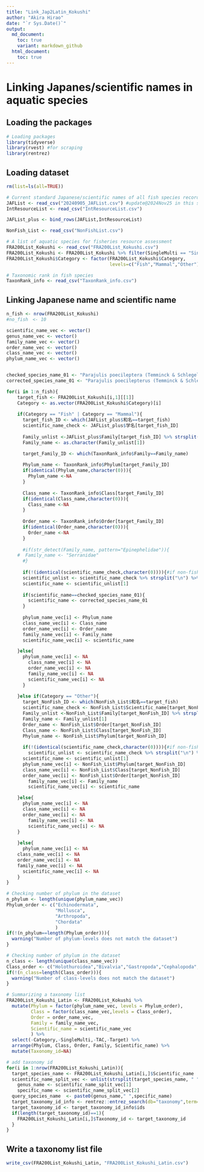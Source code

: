 ```yaml
---
title: "Link_Jap2Latin_Kokushi"
author: "Akira Hirao"
date: "`r Sys.Date()`"
output:
  md_document:
    toc: true
    variant: markdown_github
  html_document:
    toc: true
---
```


# Linking Japanes/scientific names in aquatic species

## Loading the packages

```r
# Loading packages
library(tidyverse)
library(rvest) #for scraping
library(rentrez)
```

## Loading dataset

```r
rm(list=ls(all=TRUE))

# Current standard Japanese/scientific names of all fish species recorded from Japanese waters: https://www.museum.kagoshima-u.ac.jp/staff/motomura/jaf.html
JAFList <- read_csv("20240905_JAFList.csv") #update@2024Nov25 in this script
IntResourceList <- read_csv("IntResourceList.csv")

JAFList_plus <- bind_rows(JAFList,IntResourceList)

NonFish_List <- read_csv("NonFishList.csv")

# A list of aquatic species for fisheries resource assessment
FRA200List_Kokushi <- read_csv("FRA200List_Kokushi.csv")
FRA200List_Kokushi <- FRA200List_Kokushi %>% filter(SingleMulti == "Single")
FRA200List_Kokushi$Category <- factor(FRA200List_Kokushi$Category,
                                      levels=c("Fish","Mammal","Other"))

# Taxonomic rank in fish species
TaxonRank_info <- read_csv("TaxonRank_info.csv")

```

## Linking Japanese name and scientific name
```r

n_fish <- nrow(FRA200List_Kokushi)
#no_fish　<- 10

scientific_name_vec <- vector()
genus_name_vec <- vector()
family_name_vec <- vector()
order_name_vec <- vector()
class_name_vec <- vector()
phylum_name_vec <- vector()


checked_species_name_01 <- "Parajulis poecileptera (Temminck & Schlegel 1845)"
corrected_species_name_01 <- "Parajulis poecilepterus (Temminck & Schlegel 1845)"

for(i in 1:n_fish){
	target_fish <- FRA200List_Kokushi[i,1][[1]]
	Category <- as.vector(FRA200List_Kokushi$Category)[i]
	
	if(Category == "Fish" | Category == "Mammal"){
	  target_fish_ID <- which(JAFList_plus$和名==target_fish)
	  scientific_name_check <- JAFList_plus$学名[target_fish_ID]
	  
	  Family_unlist <-JAFList_plus$Family[target_fish_ID] %>% strsplit("\n") %>% unlist 
	  Family_name <- as.character(Family_unlist[1])

	  target_Family_ID <- which(TaxonRank_info$Family==Family_name)
	  
	  Phylum_name <- TaxonRank_info$Phylum[target_Family_ID]
	  if(identical(Phylum_name,character(0))){
	    Phylum_name <-NA
	  }
	  
	  Class_name <- TaxonRank_info$Class[target_Family_ID]
	  if(identical(Class_name,character(0))){
	    Class_name <-NA
	  }
	  
	  Order_name <- TaxonRank_info$Order[target_Family_ID]
	  if(identical(Order_name,character(0))){
	    Order_name <-NA
	  }
	  
	  #if(str_detect(Family_name, pattern="Epinephelidae")){
    #  Family_name <- "Serranidae"  
	  #}
	  
	  if(!(identical(scientific_name_check,character(0)))){#if non-fish species
	  scientific_unlist <- scientific_name_check %>% strsplit("\n") %>% unlist 
	  scientific_name <- scientific_unlist[1]
	  
	  if(scientific_name==checked_species_name_01){
	    scientific_name <- corrected_species_name_01
	  }
	  
	  phylum_name_vec[i] <- Phylum_name
	  class_name_vec[i] <- Class_name
	  order_name_vec[i] <- Order_name
	  family_name_vec[i] <- Family_name
	  scientific_name_vec[i] <- scientific_name

  	}else{
  	  phylum_name_vec[i] <- NA
	    class_name_vec[i] <- NA
	    order_name_vec[i] <- NA
	    family_name_vec[i] <- NA
	    scientific_name_vec[i] <- NA
	  }
	  
	}else if(Category == "Other"){
	  target_NonFish_ID <- which(NonFish_List$和名==target_fish)
	  scientific_name_check <- NonFish_List$Scientific_name[target_NonFish_ID]
	  Family_unlist <-NonFish_List$Family[target_NonFish_ID] %>% strsplit("\n") %>% unlist 
	  Family_name <- Family_unlist[1]
	  Order_name <- NonFish_List$Order[target_NonFish_ID]
	  Class_name <- NonFish_List$Class[target_NonFish_ID]
	  Phylum_name <- NonFish_List$Phylum[target_NonFish_ID]
	  
	  if(!(identical(scientific_name_check,character(0)))){#if non-fish species
	    scientific_unlist <- scientific_name_check %>% strsplit("\n") %>% unlist 
      scientific_name <- scientific_unlist[1]
      phylum_name_vec[i] <- NonFish_List$Phylum[target_NonFish_ID]
      class_name_vec[i] <- NonFish_List$Class[target_NonFish_ID]
      order_name_vec[i] <- NonFish_List$Order[target_NonFish_ID]
	    family_name_vec[i] <- Family_name
	    scientific_name_vec[i] <- scientific_name

  	}else{
      phylum_name_vec[i] <- NA
      class_name_vec[i] <- NA
      order_name_vec[i] <- NA
	    family_name_vec[i] <- NA
	    scientific_name_vec[i] <- NA
  	}
	  
	}else{
	  phylum_name_vec[i] <- NA
    class_name_vec[i] <- NA
    order_name_vec[i] <- NA
    family_name_vec[i] <- NA
	  scientific_name_vec[i] <- NA
	}  
}

# Checking number of phylum in the dataset
n_phylum <- length(unique(phylum_name_vec))
Phylum_order <- c("Echinodermata",
                  "Mollusca",
                  "Arthropoda",
                  "Chordata"
                  )
if(!(n_phylum==length(Phylum_order))){
  warning("Number of phylum-levels does not match the dataset")
}

# Checking number of phylum in the dataset
n_class <- length(unique(class_name_vec))
Class_order <- c("Holothuroidea","Bivalvia","Gastropoda","Cephalopoda","Malacostraca","Chondrichthyes","Actinopterygii","Mammalia")
if(!(n_class=length(Class_order))){
  warning("Number of class-levels does not match the dataset")
}

# Summarizing a taxonomy list
FRA200List_Kokushi_Latin <- FRA200List_Kokushi %>% 
  mutate(Phylum = factor(phylum_name_vec, levels = Phylum_order),
         Class = factor(class_name_vec,levels = Class_order),
         Order = order_name_vec, 
         Family = family_name_vec,
         Scientific_name = scientific_name_vec
         ) %>%
  select(-Category,-SingleMulti,-TAC,-Target) %>% 
  arrange(Phylum, Class, Order, Family, Scientific_name) %>%
  mutate(Taxonomy_id=NA)

# add taxonomy id
for(i in 1:nrow(FRA200List_Kokushi_Latin)){
  target_species_name <- FRA200List_Kokushi_Latin[i,]$Scientific_name
  scientific_name_split_vec <- unlist(strsplit(target_species_name, " "))
	genus_name <- scientific_name_split_vec[1]
	specific_name <- scientific_name_split_vec[2]
  query_species_name  <- paste0(genus_name," ",specific_name)
  target_taxonomy_id_info <- rentrez::entrez_search(db="taxonomy",term=query_species_name)
  target_taxonomy_id <- target_taxonomy_id_info$ids
  if(length(target_taxonomy_id)==1){
    FRA200List_Kokushi_Latin[i,]$Taxonomy_id <- target_taxonomy_id
  }
}
```

## Write a taxonomy list file
```r
write_csv(FRA200List_Kokushi_Latin, "FRA200List_Kokushi_Latin.csv")
```

